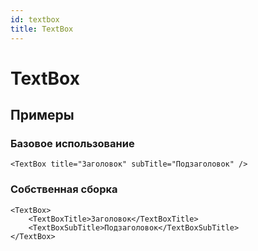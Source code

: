 ```yaml
---
id: textbox
title: TextBox
---
```



# TextBox
<Description name="TextBox" />
<PropsTable name="TextBox" />

## Примеры

### Базовое использование
```tsx live
<TextBox title="Заголовок" subTitle="Подзаголовок" />
```
### Собственная сборка
```tsx live
<TextBox>
    <TextBoxTitle>Заголовок</TextBoxTitle>
    <TextBoxSubTitle>Подзаголовок</TextBoxSubTitle>
</TextBox>
```
